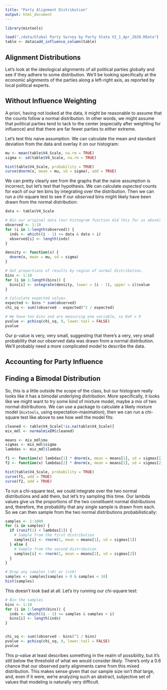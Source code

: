 ```yaml
---
title: "Party Alignment Distribution"
output: html_document
---
```


```r
library(mixtools)

load("./data/Global Party Survey by Party Stata V2_1_Apr_2020.RData")
table <- data$add_influence_column(table)
```

## Alignment Distributions

Let's look at the ideological alignments of all political parties globally and see if they adhere to some distribution. We'll be looking specifically at the economic alignments of the parties along a left-right axis, as reported by local political experts.

## Without Influence Weighting

A priori, having not looked at the data, it might be reasonable to assume that the counts follow a normal distribution. In other words, we might assume that political parties tend to tack to the center (especially after weighting for influence) and that there are far fewer parties to either extreme.

Let's test this naive assumption. We can calculate the mean and standard deviation from the data and overlay it on our histogram:

```r
mu <- mean(table$V4_Scale, na.rm = TRUE)
sigma <- sd(table$V4_Scale, na.rm = TRUE)

hist(table$V4_Scale, probability = TRUE)
curve(dnorm(x, mean = mu, sd = sigma), add = TRUE)
```

We can pretty clearly see from the graphs that the naive assumption is incorrect, but let's test that hypothesis. We can calculate _expected_ counts for each of our ten bins by integrating over the distribution. Then we can run a chi-square test to see if our _observed_ bins might likely have been drawn from the normal distribution:

```r
data <- table$V4_Scale

# Bin our original data (our histogram function did this for us above).
observed <- 1:10
for (i in 1:length(observed)) {
  inds <- which((i - 1) <= data & data < i)
  observed[i] <- length(inds)
}

density <- function(x) {
  dnorm(x, mean = mu, sd = sigma)
}

# Get proportions of results by region of normal distribution.
bins <- 1:10
for (i in 1:length(bins)) {
  bins[i] <- integrate(density, lower = (i - 1), upper = i)$value
}

# Calculate expected values.
expected <- bins * sum(observed)
chi_sq <- sum((observed - expected)^2 / expected)

# We have ten bins and are measuring one variable, so DoF = 9
pvalue <- pchisq(chi_sq, 9, lower.tail = FALSE)
pvalue
```

Our p-value is very, very small, suggesting that there's a very, very small probability that our observed data was drawn from a normal distribution. We'll probably need a more complicated model to describe the data.

## Accounting for Party Influence

## Finding a Bimodal Distribution

So, this is a little outside the scope of the class, but our histogram really looks like it has a bimodal underlying distribution. More specifically, it looks like we might want to try some kind of mixture model, maybe a mix of two normal distributions. We can use a package to calculate a likely mixture model (`mixtools`, using expectation-maximation), then we can run a chi-square test like above to see how well the model fits:

```r
cleaned <- table$V4_Scale[!is.na(table$V4_Scale)]
mix_mdl <- normalmixEM(cleaned)

means <- mix_mdl$mu
sigmas <- mix_mdl$sigma
lambdas <- mix_mdl$lambda

f1 <- function(x) lambdas[1] * dnorm(x, mean = means[1], sd = sigmas[1])
f2 <- function(x) lambdas[2] * dnorm(x, mean = means[2], sd = sigmas[2])

hist(table$V4_Scale, probability = TRUE)
curve(f1, add = TRUE)
curve(f2, add = TRUE)
```

To run a chi-square test, we could integrate over the two normal distributions and add them, but let's try sampling this time. Our lambda values give us the proportions of the two constituent normal distributions and, therefore, the probability that any single sample is drawn from each. So we can then sample from the two normal distributions probabilistically:

```r
samples <- 1:1000
for (i in samples) {
  if (runif(1) < lambdas[1]) {
    # Sample from the first distribution
    samples[i] <- rnorm(1, mean = means[1], sd = sigmas[1])
  } else {
    # Sample from the second distribution
    samples[i] <- rnorm(1, mean = means[2], sd = sigmas[2])
  }
}

# Drop any samples (<0) or (>10)
samples <- samples[samples > 0 & samples < 10]
hist(samples)
```

This doesn't look bad at all. Let's try running our chi-square test:

```r
# Bin the samples
bins <- 1:10
for (i in 1:length(bins)) {
  inds <- which((i - 1) <= samples & samples < i)
  bins[i] <- length(inds)
}


chi_sq <- sum((observed - bins)^2 / bins)
pvalue <- pchisq(chi_sq, 9, lower.tail = FALSE)
pvalue
```

This p-value at least describes something in the realm of possibility, but it's still below the threshold of what we would consider _likely_. There's only a $0.6%$ chance that our observed party alignments came from this mixed distribution. This makes sense given that our sample size isn't *that* large, and, even if it were, we're analyzing such an abstract, subjective set of values that modeling is naturally very difficult.
